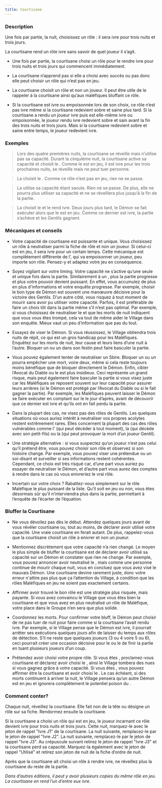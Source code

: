 ```yaml
---
title: Courtisane
---
```



<Role COURTISANE header />

### Description

Une fois par partie, la nuit, choisissez un rôle : il sera ivre pour trois nuits et trois jours.

La courtisane rend un rôle ivre sans savoir de quel joueur il s’agit.

-   Une fois par partie, la courtisane choisi un rôle pour le rendre ivre pour trois nuits et trois jours qui commencent immédiatement.

-   La courtisane n’apprend pas si elle a choisi avec succès ou pas donc elle peut choisir un rôle qui n’est pas en jeu.

-   La courtisane choisit un rôle et non un joueur. Il peut être utile de le rappeler à la courtisane ainsi qu’aux maléfiques bluffant ce rôle.

-   Si la courtisane est ivre ou empoisonnée lors de son choix, ce rôle n’est pas ivre même si la courtisane redevient sobre et saine plus tard. Si la courtisane a rendu un joueur ivre puis est elle-même ivre ou empoisonnée, le joueur rendu ivre redevient sobre et sain avant la fin des trois nuits et trois jours. Mais si la courtisane redevient sobre et saine entre temps, le joueur redevient ivre.

### Exemples

> Lors des quatre premières nuits, la courtisane se réveille mais n’utilise pas sa capacité. Durant la cinquième nuit, la courtisane active sa capacité et choisit le <Role SHABALOTH />. Comme le <Role SHABALOTH /> est en jeu, il est ivre pour les trois prochaines nuits, se réveille mais ne peut tuer personne.

> La <Role COURTISANE /> choisit le <Role ZOMBUUL />. Comme ce rôle n’est pas en jeu, rien ne se passe.

> La <Role COURTISANE /> utilise sa capacité étant saoule. Rien ne se passe. De plus, elle ne pourra plus utiliser sa capacité et ne se réveillera plus jusqu’à la fin de la partie.

> La <Role COURTISANE /> choisit le <Role CONSPIRATEUR /> et le rend ivre. Deux jours plus tard, le Démon se fait exécuter alors que le <Role CONSPIRATEUR /> est en jeu. Comme ce dernier est ivre, la partie s’achève et les Gentils gagnent.

### Mécaniques et conseils

- Votre capacité de courtisane est puissante et unique. Vous choisissez un rôle à neutraliser parmi la fiche de rôle et non un joueur. Si celui-ci est en jeu, il sera ivre pour un certain temps. Cette mécanique est complètement différente de l’<Role EMPOISONNEUR />, qui va empoisonner un joueur, peu importe son rôle. Pensez-y et adaptez votre jeu en conséquence.

- Soyez vigilant sur votre timing. Votre capacité ne s’active qu’une seule et unique fois dans la partie. Similairement à un <Role MERCENAIRE />, plus la partie progresse et plus votre pouvoir devient puissant. En effet, vous accumulez de plus en plus d'informations et votre enquête progresse. Par exemple, choisir le bon type de Démon est souvent une manœuvre décisive pour la victoire des Gentils. D’un autre côté, vous risquez à tout moment de mourir sans avoir pu utiliser votre capacité. Parfois, il est préférable de faire un choix tôt dans la partie même s’il n’est pas optimal. Par exemple, si vous choisissez de neutraliser le <Role PUKKA /> et que les morts de nuit indiquent que vous vous êtes trompé, cela va tout de même aider le Village dans son enquête. Mieux vaut un peu d’information que pas du tout.

- Essayez de viser le Démon. Si vous réussissez, le Village obtiendra trois nuits de répit, ce qui est un gros handicap pour les Maléfiques. Enquêtez sur les morts de nuit, leur cause et leurs liens d’une nuit à l’autre. Bloquer un <Role SHABALOTH /> ou un <Role PO /> dans son festin peut faire basculer la partie.

- Vous pouvez également tenter de neutraliser un Sbire. Bloquer un <Role ASSASSIN /> ou un <Role PARRAIN /> pourra empêcher une mort, voire deux, même si cela reste toujours moins bénéfique que de bloquer directement le Démon. Enfin, cibler l’Avocat du Diable ou le <Role CONSPIRATEUR /> est plus insidieux. Ceci représente un grand risque, mais peut également faire basculer la partie si vous visez juste car les Maléfiques se reposent souvent sur leur capacité pour assurer leurs arrières (si le Démon est protégé par l’Avocat du Diable ou si le <Role CONSPIRATEUR /> fait gagner la partie). Par exemple, les Maléfiques peuvent laisser le Démon se faire exécuter en comptant sur le <Role CONSPIRATEUR /> le jour d’après, avant de découvrir que ce dernier est ivre et qu’ils ont en fait perdu la partie.

- Dans la plupart des cas, ne visez pas des rôles de Gentils. Les quelques situations où vous auriez intérêt à neutraliser vos propres acolytes restent extrêmement rares. Elles concernent la plupart des cas des rôles vulnérables comme l'<Role INVENTEUR /> (qui peut décéder à tout moment), la <Role MAMIE /> (qui décède avec son petit-fils) ou la <Role GITANE /> (qui peut provoquer la mort d’un joueur Gentil).

- Une stratégie alternative : si vous suspectez qu’un joueur n’est pas celui qu’il prétend être, vous pouvez choisir son rôle et observez si son histoire change. Par exemple, vous pouvez viser une prétendue <Role FEMME_DE_CHAMBRE /> ou un soi-disant <Role EXORCISTE /> et surveiller si ses informations restent cohérentes. Cependant, ce choix est très risqué car, d’une part vous auriez pu essayer de neutraliser le Démon, et d’autre part vous aurez des comptes à rendre dans le cas où vous enivreriez le vrai rôle.

- Incertain sur votre choix ? Rabattez-vous simplement sur le rôle Maléfique le plus puissant de la liste. Qu’il soit en jeu ou non, vous êtes désormais sûr qu’il n’interviendra plus dans la partie, permettant à l’enquête de l’écarter de l’équation.

### Bluffer la Courtisane

- Ne vous dévoilez pas dès le début. Attendez quelques jours avant de vous révéler courtisane ou, tout au moins, de déclarer avoir utilisé votre capacité. Une vraie courtisane en ferait autant. De plus, rappelez-vous que la courtisane choisit un rôle à enivrer et non un joueur.

- Mentionnez discrètement que votre capacité n’a rien changé. Le moyen le plus simple de bluffer la courtisane est de déclarer avoir utilisé sa capacité sur un Démon et constater que rien ne change. Par exemple, vous pouvez annoncer avoir neutralisé le <Role PUKKA />, mais comme une personne continue de mourir chaque nuit, vous en concluez que vous avez visé le mauvais Démon. Une courtisane devine rarement juste, donc votre erreur n'attire pas plus que ça l’attention du Village, à condition que les rôles Maléfiques en jeu ne soient pas exactement certains.

- Affirmer avoir trouvé le bon rôle est une stratégie plus risquée, mais payante. Si vous avez convaincu le Village que vous êtes bien la courtisane et que vous avez en plus neutralisé un rôle de Maléfique, votre place dans le Groupe n’en sera que plus solide.

- Coordonnez les morts. Pour confirmer votre bluff, le Démon peut choisir de ne pas tuer de nuit pour faire comme si la courtisane l’avait rendu ivre. Par exemple, si le Village pense que le Démon est ivre, il pourrait arrêter ses exécutions quelques jours afin de laisser du temps aux rôles de détection. S’il ne reste que quelques joueurs (3 ou 4 voire 5 ou 6), ceci pourrait créer une occasion décisive pour le <Role SHABALOTH /> ou le <Role PO /> de finir la partie en tuant plusieurs joueurs d’un coup.

- Prétendez avoir choisi votre propre rôle. Si vous êtes <Role CONSPIRATEUR />, proclamez-vous courtisane et déclarez avoir choisi le <Role CONSPIRATEUR />, ainsi le Village tombera des nues si vous gagnez grâce à votre capacité. Si vous êtes <Role PUKKA />, vous pouvez affirmer être la courtisane et avoir choisi le <Role PUKKA />. Le cas échéant, si des morts continuent à arriver la nuit, le Village pensera qu’un autre Démon est en jeu et ignorera complètement le potentiel poison du <Role PUKKA />.

### Comment conter?

Chaque nuit, réveillez la courtisane. Elle fait non de la tête ou désigne un rôle sur sa fiche. Rendormez ensuite la courtisane.

Si la courtisane a choisi un rôle qui est en jeu, le joueur incarnant ce rôle devient ivre pour trois nuits et trois jours. Cette nuit, marquez-le avec le jeton de rappel "Ivre J1" de la courtisane. La nuit suivante, remplacez-le par le jeton de rappel "Ivre J2". La nuit suivante, remplacez-le par le jeton de rappel "Ivre J3". Au crépuscule suivant retirez le jeton de rappel "Ivre J3" et la courtisane perd sa capacité. Marquez-la également avec le jeton de rappel "Utilisé" et retirez son jeton de nuit de la fiche d’ordre de nuit.

Après que la courtisane ait choisi un rôle à rendre ivre, ne réveillez plus la courtisane du reste de la partie.

_Dans d’autres éditions, il peut y avoir plusieurs copies du même rôle en jeu. La courtisane en rend l’un d’entre eux ivre._
